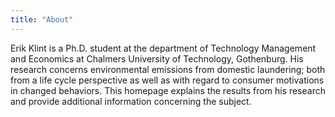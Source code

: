 ```yaml
---
title: "About"
---
```


Erik Klint is a Ph.D. student at the department of Technology Management and Economics at Chalmers University of Technology, Gothenburg. His research concerns environmental emissions from domestic laundering; both from a life cycle perspective as well as with regard to consumer motivations in changed behaviors. This homepage explains the results from his research and provide additional information concerning the subject. 


